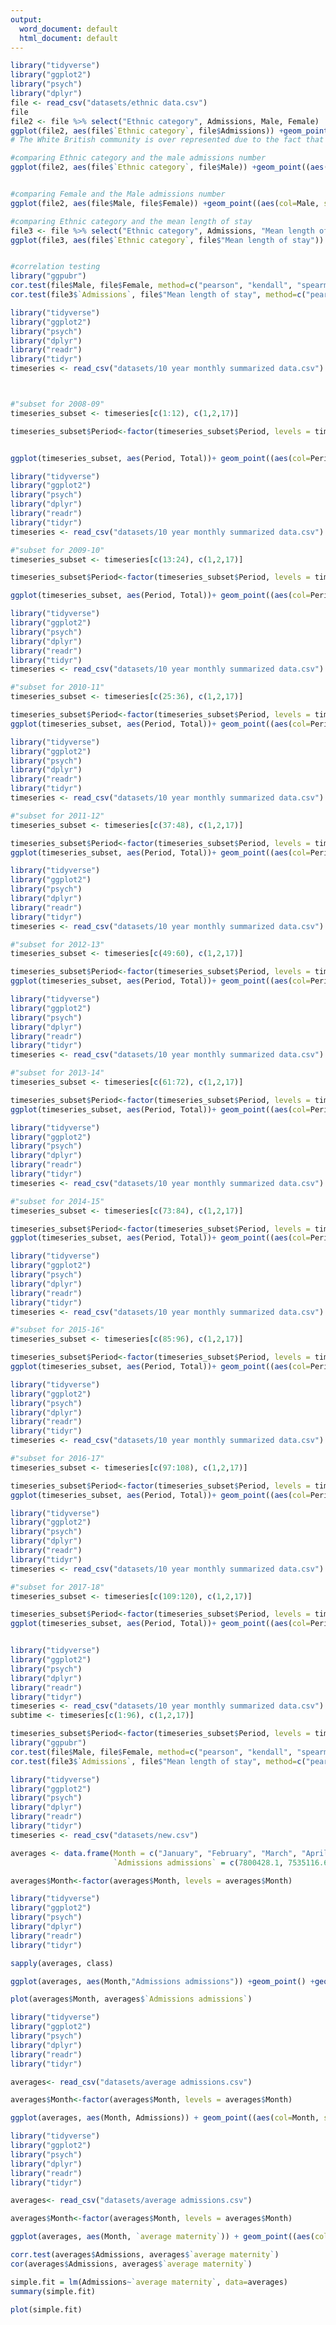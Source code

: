 ---
output:
  word_document: default
  html_document: default
---

```{r}
library("tidyverse")
library("ggplot2")
library("psych")
library("dplyr")
file <- read_csv("datasets/ethnic data.csv")
file
file2 <- file %>% select("Ethnic category", Admissions, Male, Female)
ggplot(file2, aes(file$`Ethnic category`, file$Admissions)) +geom_point((aes(col='Ethnic category', size=Admissions))) +geom_smooth()+theme(axis.text.x = element_text(angle = 45)) + theme(axis.title.x = element_text(vjust=10.5)) + ylab("Admissions") +xlab("Ethnicity")
# The White British community is over represented due to the fact that they are the majority of the population, so it is something to take note of when analyzing

#comparing Ethnic category and the male admissions number
ggplot(file2, aes(file$`Ethnic category`, file$Male)) +geom_point((aes(col='Ethnic category', size=Male))) +geom_smooth()+theme(axis.text.x = element_text(angle = 45)) + theme(axis.title.x = element_text(vjust=10.5)) + ylab("Admissions") +xlab("Number of male patients")


#comparing Female and the Male admissions number
ggplot(file2, aes(file$Male, file$Female)) +geom_point((aes(col=Male, size=Female))) +geom_smooth()+theme(axis.text.x = element_text(angle = 45)) + theme(axis.title.x = element_text(vjust=10.5)) + ylab("Number of Female") +xlab("Number of male patients")

#comparing Ethnic category and the mean length of stay
file3 <- file %>% select("Ethnic category", Admissions, "Mean length of stay")
ggplot(file3, aes(file$`Ethnic category`, file$"Mean length of stay")) +geom_point((aes(col='Ethnic category', size='Mean length of stay'))) +geom_smooth()+theme(axis.text.x = element_text(angle = 45)) + theme(axis.title.x = element_text(vjust=10.5)) + ylab("Mean length of stay") +xlab("Ethnicity")
```


```{r}

```

```{r}

#correlation testing
library("ggpubr")
cor.test(file$Male, file$Female, method=c("pearson", "kendall", "spearman"))
cor.test(file3$`Admissions`, file$"Mean length of stay", method=c("pearson", "kendall", "spearman"))

```





```{r}
library("tidyverse")
library("ggplot2")
library("psych")
library("dplyr")
library("readr")
library("tidyr")
timeseries <- read_csv("datasets/10 year monthly summarized data.csv")



#"subset for 2008-09"
timeseries_subset <- timeseries[c(1:12), c(1,2,17)]

timeseries_subset$Period<-factor(timeseries_subset$Period, levels = timeseries_subset$Period)


ggplot(timeseries_subset, aes(Period, Total))+ geom_point((aes(col=Period, size=Total))) + theme(axis.title.x = element_text(vjust=0.5)) + theme(axis.text.x = element_text(angle = 45)) + ylab("Total admissions") +xlab("Months(April 2008 to March 2009)") + geom_path()
```



```{r}
library("tidyverse")
library("ggplot2")
library("psych")
library("dplyr")
library("readr")
library("tidyr")
timeseries <- read_csv("datasets/10 year monthly summarized data.csv")

#"subset for 2009-10"
timeseries_subset <- timeseries[c(13:24), c(1,2,17)]

timeseries_subset$Period<-factor(timeseries_subset$Period, levels = timeseries_subset$Period)

ggplot(timeseries_subset, aes(Period, Total))+ geom_point((aes(col=Period, size=Total))) + theme(axis.title.x = element_text(vjust=0.5)) + theme(axis.text.x = element_text(angle = 45)) + ylab("Total admissions") +xlab("Months(April 2009 to March 2010)")
```
```{r}
library("tidyverse")
library("ggplot2")
library("psych")
library("dplyr")
library("readr")
library("tidyr")
timeseries <- read_csv("datasets/10 year monthly summarized data.csv")

#"subset for 2010-11"
timeseries_subset <- timeseries[c(25:36), c(1,2,17)]

timeseries_subset$Period<-factor(timeseries_subset$Period, levels = timeseries_subset$Period)
ggplot(timeseries_subset, aes(Period, Total))+ geom_point((aes(col=Period, size=Total))) + theme(axis.title.x = element_text(vjust=0.5)) + theme(axis.text.x = element_text(angle = 45)) + ylab("Total admissions") +xlab("Months(April 2010 to March 2011)")

```
```{r}
library("tidyverse")
library("ggplot2")
library("psych")
library("dplyr")
library("readr")
library("tidyr")
timeseries <- read_csv("datasets/10 year monthly summarized data.csv")

#"subset for 2011-12"
timeseries_subset <- timeseries[c(37:48), c(1,2,17)]

timeseries_subset$Period<-factor(timeseries_subset$Period, levels = timeseries_subset$Period)
ggplot(timeseries_subset, aes(Period, Total))+ geom_point((aes(col=Period, size=Total))) + theme(axis.title.x = element_text(vjust=0.5)) + theme(axis.text.x = element_text(angle = 45)) + ylab("Total admissions") +xlab("Months(April 2011 to March 2012)")

```


```{r}
library("tidyverse")
library("ggplot2")
library("psych")
library("dplyr")
library("readr")
library("tidyr")
timeseries <- read_csv("datasets/10 year monthly summarized data.csv")

#"subset for 2012-13"
timeseries_subset <- timeseries[c(49:60), c(1,2,17)]

timeseries_subset$Period<-factor(timeseries_subset$Period, levels = timeseries_subset$Period)
ggplot(timeseries_subset, aes(Period, Total))+ geom_point((aes(col=Period, size=Total))) + theme(axis.title.x = element_text(vjust=0.5)) + theme(axis.text.x = element_text(angle = 45)) + ylab("Total admissions") +xlab("Months(April 2012 to March 2013)")

```
```{r}
library("tidyverse")
library("ggplot2")
library("psych")
library("dplyr")
library("readr")
library("tidyr")
timeseries <- read_csv("datasets/10 year monthly summarized data.csv")

#"subset for 2013-14"
timeseries_subset <- timeseries[c(61:72), c(1,2,17)]

timeseries_subset$Period<-factor(timeseries_subset$Period, levels = timeseries_subset$Period)
ggplot(timeseries_subset, aes(Period, Total))+ geom_point((aes(col=Period, size=Total))) + theme(axis.title.x = element_text(vjust=0.5)) + theme(axis.text.x = element_text(angle = 45)) + ylab("Total admissions") +xlab("Months(April 2013 to March 2014)")

```
```{r}
library("tidyverse")
library("ggplot2")
library("psych")
library("dplyr")
library("readr")
library("tidyr")
timeseries <- read_csv("datasets/10 year monthly summarized data.csv")

#"subset for 2014-15"
timeseries_subset <- timeseries[c(73:84), c(1,2,17)]

timeseries_subset$Period<-factor(timeseries_subset$Period, levels = timeseries_subset$Period)
ggplot(timeseries_subset, aes(Period, Total))+ geom_point((aes(col=Period, size=Total))) + theme(axis.title.x = element_text(vjust=0.5)) + theme(axis.text.x = element_text(angle = 45)) + ylab("Total admissions") +xlab("Months(April 2014 to March 2015)")

```


```{r}
library("tidyverse")
library("ggplot2")
library("psych")
library("dplyr")
library("readr")
library("tidyr")
timeseries <- read_csv("datasets/10 year monthly summarized data.csv")

#"subset for 2015-16"
timeseries_subset <- timeseries[c(85:96), c(1,2,17)]

timeseries_subset$Period<-factor(timeseries_subset$Period, levels = timeseries_subset$Period)
ggplot(timeseries_subset, aes(Period, Total))+ geom_point((aes(col=Period, size=Total))) + theme(axis.title.x = element_text(vjust=0.5)) + theme(axis.text.x = element_text(angle = 45)) + ylab("Total admissions") +xlab("Months(April 2015 to March 2016)")

```

```{r}
library("tidyverse")
library("ggplot2")
library("psych")
library("dplyr")
library("readr")
library("tidyr")
timeseries <- read_csv("datasets/10 year monthly summarized data.csv")

#"subset for 2016-17"
timeseries_subset <- timeseries[c(97:108), c(1,2,17)]

timeseries_subset$Period<-factor(timeseries_subset$Period, levels = timeseries_subset$Period)
ggplot(timeseries_subset, aes(Period, Total))+ geom_point((aes(col=Period, size=Total))) + theme(axis.title.x = element_text(vjust=0.5)) + theme(axis.text.x = element_text(angle = 45)) + ylab("Total admissions") +xlab("Months(April 2016 to March 2017)")
```
```{r}
library("tidyverse")
library("ggplot2")
library("psych")
library("dplyr")
library("readr")
library("tidyr")
timeseries <- read_csv("datasets/10 year monthly summarized data.csv")

#"subset for 2017-18"
timeseries_subset <- timeseries[c(109:120), c(1,2,17)]

timeseries_subset$Period<-factor(timeseries_subset$Period, levels = timeseries_subset$Period)
ggplot(timeseries_subset, aes(Period, Total))+ geom_point((aes(col=Period, size=Total))) + theme(axis.title.x = element_text(vjust=0.5)) + theme(axis.text.x = element_text(angle = 45)) + ylab("Total admissions") +xlab("Months(April 2017 to March 2018)")
```
```{r}

```

```{r}
library("tidyverse")
library("ggplot2")
library("psych")
library("dplyr")
library("readr")
library("tidyr")
timeseries <- read_csv("datasets/10 year monthly summarized data.csv")
subtime <- timeseries[c(1:96), c(1,2,17)]

timeseries_subset$Period<-factor(timeseries_subset$Period, levels = timeseries_subset$Period)
library("ggpubr")
cor.test(file$Male, file$Female, method=c("pearson", "kendall", "spearman"))
cor.test(file3$`Admissions`, file$"Mean length of stay", method=c("pearson", "kendall", "spearman"))
```
```{r}
library("tidyverse")
library("ggplot2")
library("psych")
library("dplyr")
library("readr")
library("tidyr")
timeseries <- read_csv("datasets/new.csv")

```

```{r}
averages <- data.frame(Month = c("January", "February", "March", "April", "May", "June", "July", "August", "September", "October", "November","December"),
                       `Admissions admissions` = c(7800428.1, 7535116.6, 8268049.3, 7456169.3, 7745642.2, 7992003.2, 8088004.2, 7434678.1, 7932904.1, 8208671.9, 8074650.7, 7060764.5))

averages$Month<-factor(averages$Month, levels = averages$Month)

library("tidyverse")
library("ggplot2")
library("psych")
library("dplyr")
library("readr")
library("tidyr")

sapply(averages, class)

ggplot(averages, aes(Month,"Admissions admissions")) +geom_point() +geom_smooth()+theme(axis.text.x = element_text(angle = 45)) + theme(axis.title.x = element_text(vjust=10.5)) + ylab("Admissions") +xlab("Month") + geom_smooth()

plot(averages$Month, averages$`Admissions admissions`)
```


```{r}

library("tidyverse")
library("ggplot2")
library("psych")
library("dplyr")
library("readr")
library("tidyr")

averages<- read_csv("datasets/average admissions.csv")

averages$Month<-factor(averages$Month, levels = averages$Month)

ggplot(averages, aes(Month, Admissions)) + geom_point((aes(col=Month, size=Admissions))) + theme(axis.title.x = element_text(vjust=0.5)) + theme(axis.text.x = element_text(angle = 45)) + ylab("Admissions admissions") +xlab("Months")
```


```{r}
library("tidyverse")
library("ggplot2")
library("psych")
library("dplyr")
library("readr")
library("tidyr")

averages<- read_csv("datasets/average admissions.csv")

averages$Month<-factor(averages$Month, levels = averages$Month)

ggplot(averages, aes(Month, `average maternity`)) + geom_point((aes(col=Month, size=`average maternity`))) + theme(axis.title.x = element_text(vjust=0.5)) + theme(axis.text.x = element_text(angle = 45)) + ylab("Average maternity") +xlab("Months")

corr.test(averages$Admissions, averages$`average maternity`)
cor(averages$Admissions, averages$`average maternity`)

simple.fit = lm(Admissions~`average maternity`, data=averages) 
summary(simple.fit)

plot(simple.fit)
```

